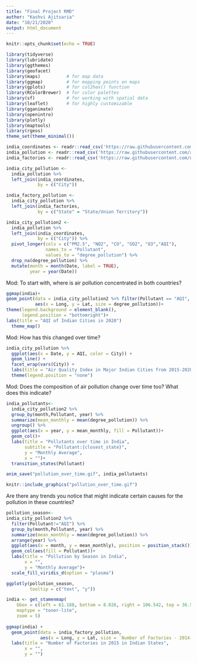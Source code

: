 ```yaml
---
title: "Final Project RMD"
author: "Kashvi Ajitsaria"
date: "10/21/2020"
output: html_document
---
```


```r
knitr::opts_chunk$set(echo = TRUE)
```

```r
library(tidyverse)
library(lubridate)     
library(ggthemes)      
library(geofacet)     
library(maps)          # for map data
library(ggmap)         # for mapping points on maps
library(gplots)        # for col2hex() function
library(RColorBrewer)  # for color palettes
library(sf)            # for working with spatial data
library(leaflet)       # for highly customizable
library(gganimate)
library(openintro)
library(plotly)
library(maptools)
library(rgeos)
theme_set(theme_minimal())
```

```r
india_coordinates <- readr::read_csv('https://raw.githubusercontent.com/ayushi98/DS-project/main/Indian%20Cities%20Database.csv') #For Indian Cities' Latitude and Longitude
india_pollution <- readr::read_csv('https://raw.githubusercontent.com/ayushi98/DS-project/main/city_day.csv') #For Indian Cities' Pollution Levels
india_factories <- readr::read_csv('https://raw.githubusercontent.com/nicolehiggins/Pollution_Project/main/india_factory_data.csv') #For Indian Factories Data
```

```r
india_city_pollution <-
  india_pollution %>% 
  left_join(india_coordinates,
            by = c("City")) 

india_factory_pollution <-
  india_city_pollution %>% 
  left_join(india_factories,
            by = c("State" = "State/Union Territory"))

india_city_pollution2 <-
  india_pollution %>% 
  left_join(india_coordinates,
            by = c("City")) %>% 
  pivot_longer(cols = c("PM2.5", "NO2", "CO", "SO2", "O3","AQI"),
               names_to = "Pollutant",
               values_to = "degree_pollution") %>% 
  drop_na(degree_pollution) %>% 
  mutate(month = month(Date, label = TRUE),
         year = year(Date)) 
```

Mod: To start with, where is air pollution concentrated in both countries?


```r
ggmap(india)+
geom_point(data = india_city_pollution2 %>% filter(Pollutant == "AQI", year == "2020"),
           aes(x = Long, y = Lat, size = degree_pollution))+
theme(legend.background = element_blank(),
      legend.position = "bottomright")+
labs(title = "AQI of Indian Cities in 2020")  
  theme_map()
```
Mod: How has this changed over time?

```r
india_city_pollution %>% 
  ggplot(aes(x = Date, y = AQI, color = City)) +
  geom_line() +
  facet_wrap(vars(City)) +
  labs(title = "Air Quality Index in Major Indian Cities from 2015-2020")+
  theme(legend.position = "none")
```

Mod: Does the composition of air pollution change over time too? What does this indicate?

```r
india_pollutants<-
  india_city_pollution2 %>% 
  group_by(month,Pollutant, year) %>% 
  summarize(mean_monthly = mean(degree_pollution)) %>%
  ungroup() %>% 
  ggplot(aes(x = year, y = mean_monthly, fill = Pollutant))+
  geom_col()+
  labs(title = "Pollutants over time in India",
       subtitle = "Pollutant:{closest_state}",
       y = "Monthly Average",
       x = "")+
  transition_states(Pollutant)

anim_save("pollution_over_time.gif", india_pollutants)  
```

```r
knitr::include_graphics("pollution_over_time.gif")
```

Are there any trends you notice that might indicate certain causes for the pollution in these countries?

```r
pollution_season<-
india_city_pollution2 %>% 
  filter(Pollutant!="AQI") %>% 
  group_by(month,Pollutant, year) %>% 
  summarize(mean_monthly = mean(degree_pollution)) %>%
  arrange(year) %>% 
  ggplot(aes(x = month, y = mean_monthly), position = position_stack())+
  geom_col(aes(fill = Pollutant))+
  labs(title = "Pollution by Season in India",
       x = "",
       y = "Monthly Average")+
  scale_fill_viridis_d(option = "plasma")

ggplotly(pollution_season,
         tooltip = c("text", "y"))
```

```r

india <- get_stamenmap(
    bbox = c(left = 61.188, bottom = 8.026, right = 106.542, top = 36.502), 
    maptype = "toner-lite",
    zoom = 5)
    
ggmap(india) +
  geom_point(data = india_factory_pollution,
             aes(x = Long, y = Lat, size = `Number of Factories - 2014-15` ))+
  labs(title = "Number of Factories in 2015 in Indian States",
       x = "",
       y = "")
```

